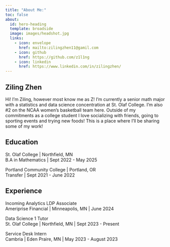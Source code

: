 ```yaml
---
title: "About Me:"
toc: false
about:
  id: hero-heading
  template: broadside
  image: images/headshot.jpg
  links:
    - icon: envelope
      href: mailto:zilingzhen11@gamil.com
    - icon: github
      href: https://github.com/z1l1ng
    - icon: linkedin
      href: https://www.linkedin.com/in/zilingzhen/
---
```

## Ziling Zhen

Hi! I'm Ziling, however most know me as Z! I'm currently a senior math major with a statistics and data science concentration at St. Olaf College. I'm also #2 on the NCAA women's basketball team here. Outside of my commitments as a college student I love socializing with friends, going to sporting events and trying new foods! This is a place where I'll be sharing some of my work!

:::{#hero-heading}

## Education

St. Olaf College | Northfield, MN <br>
B.A in Mathematics | Sept 2022 - May 2025

Portland Community College | Portland, OR <br>
Transfer | Sept 2021 - June 2022

## Experience

Incoming Analytics LDP Associate <br>
Ameriprise Financial | Minneapolis, MN | June 2024

Data Science 1 Tutor <br>
St. Olaf College | Northfield, MN | Sept 2023 - Present

Service Desk Intern <br>
Cambria | Eden Praire, MN | May 2023 - August 2023

:::